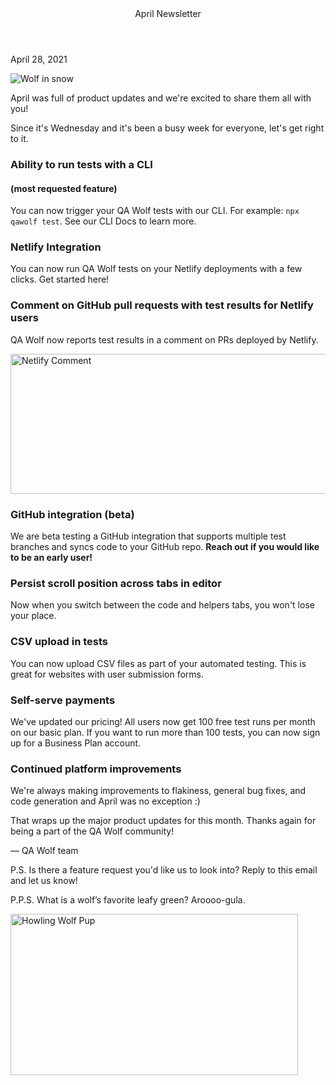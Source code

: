
<Layout>

<Header>April Newsletter</Header>

April 28, 2021

<Image
  alt="Wolf in snow"
  height={853}
  src="https://qawolf-public.s3.us-east-2.amazonaws.com/blog/april-newsletter/wolf-april.jpg"
  width={1280}
/>

April was full of product updates and we're excited to share them all with you!

Since it's Wednesday and it's been a busy week for everyone, let's get right to it.

### Ability to run tests with a CLI

#### (most requested feature)

You can now trigger your QA Wolf tests with our CLI. For example: `npx qawolf test`. See our <ExternalLink href="https://www.qawolf.com/docs/run-tests-with-cli">CLI Docs</ExternalLink> to learn more.

### Netlify Integration

You can now run QA Wolf tests on your <ExternalLink href="https://www.qawolf.com/docs/run-tests-on-netlify-deployment">Netlify deployments</ExternalLink> with a few clicks. Get started here!

### Comment on GitHub pull requests with test results for Netlify users

QA Wolf now reports test results in a comment on PRs deployed by Netlify.

<Image
  alt="Netlify Comment"
  height="224"
  src="https://qawolf-public.s3.us-east-2.amazonaws.com/blog/april-newsletter/netlify-comment.png"
  width="1000"
/>

### GitHub integration (beta)

We are beta testing a GitHub integration that supports multiple test branches and syncs code to your GitHub repo. **Reach out if you would like to be an early user!**

### Persist scroll position across tabs in editor

Now when you switch between the code and helpers tabs, you won't lose your place.

### CSV upload in tests

You can now upload CSV files as part of your automated testing. This is great for websites with user submission forms.

### Self-serve payments

We've updated our pricing! All users now get 100 free test runs per month on our basic plan. If you want to run more than 100 tests, you can now <ExternalLink href="https://www.qawolf.com/pricing">sign up</ExternalLink> for a Business Plan account.

### Continued platform improvements

We're always making improvements to flakiness, general bug fixes, and code generation and April was no exception :)

That wraps up the major product updates for this month. Thanks again for being a part of the QA Wolf community!

— QA Wolf team

P.S. Is there a feature request you'd like us to look into? Reply to this email and let us know!

P.P.S. What is a wolf’s favorite leafy green? Aroooo-gula.
​

<Image
  alt="Howling Wolf Pup"
  height="258"
  layout="fixed"
  src="https://qawolf-public.s3.us-east-2.amazonaws.com/blog/april-newsletter/howl-pup.gif"
  width="460"
/>

</Layout>
